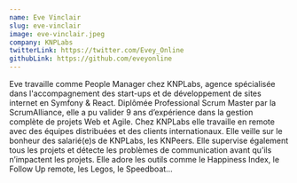 ```yaml
---
name: Eve Vinclair
slug: eve-vinclair
image: eve-vinclair.jpeg
company: KNPLabs
twitterLink: https://twitter.com/Evey_Online
githubLink: https://github.com/eveyonline
---
```


Eve travaille comme People Manager chez KNPLabs, agence spécialisée dans l'accompagnement des start-ups et de développement de sites internet en Symfony & React. Diplômée Professional Scrum Master par la ScrumAlliance, elle a pu valider 9 ans d’expérience dans la gestion complète de projets Web et Agile. Chez KNPLabs elle travaille en remote avec des équipes distribuées et des clients internationaux. Elle veille sur le bonheur des salarié(e)s de KNPLabs, les KNPeers. Elle supervise également tous les projets et détecte les problèmes de communication avant qu’ils n’impactent les projets. Elle adore les outils comme le Happiness Index, le Follow Up remote, les Legos, le Speedboat…
